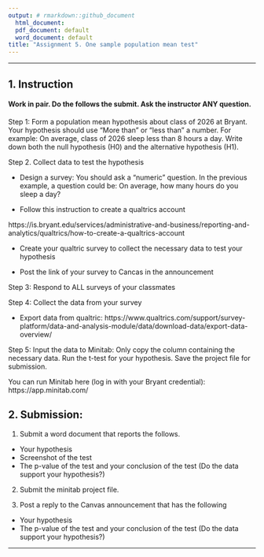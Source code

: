 ```yaml
---
output: # rmarkdown::github_document
  html_document:
  pdf_document: default
  word_document: default
title: "Assignment 5. One sample population mean test" 
---
```


---

## 1. Instruction

#### Work in pair. Do the follows the submit. Ask the instructor ANY question. 


Step 1: Form a population mean hypothesis about class of 2026 at Bryant. Your hypothesis should use "More than" or "less than" a number.  For example: On average, class of 2026 sleep less than 8 hours a day.   Write down both the null hypothesis (H0) and the alternative hypothesis (H1).

Step 2. Collect data to test the hypothesis

- Design a survey:  You should ask a "numeric" question. In the previous example, a question could be:  On average, how many hours do you sleep a day?

- Follow this instruction to create a qualtrics account

https://is.bryant.edu/services/administrative-and-business/reporting-and-analytics/qualtrics/how-to-create-a-qualtrics-account

- Create your qualtric survey to collect the necessary data to test your hypothesis


- Post the link of your survey to Cancas in the announcement 


Step 3: Respond to ALL surveys of your classmates


Step 4: Collect the data from your survey

- Export data from qualtric: https://www.qualtrics.com/support/survey-platform/data-and-analysis-module/data/download-data/export-data-overview/


Step 5: Input the data to Minitab: Only copy the column containing the necessary data. Run the t-test for your hypothesis. Save the project file for submission. 

You can run Minitab here (log in with your Bryant credential): https://app.minitab.com/

## 2. Submission:

1. Submit a word document that reports the follows. 

-  Your hypothesis
-  Screenshot of the test
-  The p-value of the test and your conclusion of the test (Do the data support your hypothesis?)


2. Submit the minitab project file. 

3. Post a reply to the Canvas announcement that has the following

-  Your hypothesis
-  The p-value of the test and your conclusion of the test (Do the data support your hypothesis?)

---


